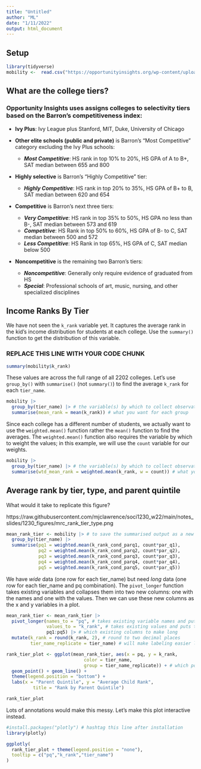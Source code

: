 ```yaml
---
title: "Untitled"
author: "ML"
date: "1/11/2022"
output: html_document
---
```


## Setup

```r
library(tidyverse)
mobility <-  read.csv("https://opportunityinsights.org/wp-content/uploads/2018/04/mrc_table2.csv", stringsAsFactors = TRUE)
```

## What are the college tiers?

### Opportunity Insights uses assigns colleges to selectivity tiers based on the Barron's competitiveness index:

- **Ivy Plus**: Ivy League plus Stanford, MIT, Duke, University of Chicago

- **Other elite schools (public and private)** is Barron's "Most Competitive" category excluding the Ivy Plus schools:
  - ***Most Competitive***: HS rank in top 10% to 20%, HS GPA of A to B+, SAT median between 655 and 800

- **Highly selective** is Barron's "Highly Competitive" tier:
  - ***Highly Competitive***: HS rank in top 20% to 35%, HS GPA of B+ to B, SAT median between 620 and 654

- **Competitive** is Barron's next three tiers:
  - ***Very Competitive***: HS rank in top 35% to 50%, HS GPA no less than B-, SAT median between 573 and 619
  - ***Competitive***: HS Rank in top 50% to 60%, HS GPA of B- to C, SAT median between 500 and 572
  - ***Less Competitive***: HS Rank in top 65%, HS GPA of C, SAT median below 500

- **Noncompetitive** is the remaining two Barron's tiers:
  - ***Noncompetitive***: Generally only require evidence of graduated from HS
  - ***Special***: Professional schools of art, music, nursing, and other specialized disciplines

## Income Ranks By Tier

We have not seen the `k_rank` variable yet. It captures the average rank in the kid's income distribution for students at each college. Use the `summary()` function to get the distribution of this variable.

### REPLACE THIS LINE WITH YOUR CODE CHUNK ###
```r
summary(mobility$k_rank)
```

These values are across the full range of all 2202 colleges. Let's use `group_by()` with `summarise()` (not `summary()`) to find the average `k_rank` for each `tier_name`.

```r
mobility |> 
  group_by(tier_name) |> # the variable(s) by which to collect observations
  summarise(mean_rank = mean(k_rank)) # what you want for each group
```

Since each college has a different number of students, we actually want to use the `weighted.mean()` function rather the `mean()` function to find the averages. The `weighted.mean()` function also requires the variable by which to weight the values; in this example, we will use the `count` variable for our weights. 

```r
mobility |> 
  group_by(tier_name) |> # the variable(s) by which to collect observations
  summarise(wtd_mean_rank = weighted.mean(k_rank, w = count)) # what you want for each group
```

## Average rank by tier, type, and parent quintile

What would it take to replicate this figure?

https://raw.githubusercontent.com/mjclawrence/soci1230_w22/main/notes_slides/1230_figures/mrc_rank_tier_type.png







```r
mean_rank_tier <- mobility |> # to save the summarised output as a new df
  group_by(tier_name) |> 
  summarise(pq1 = weighted.mean(k_rank_cond_parq1, count*par_q1),
            pq2 = weighted.mean(k_rank_cond_parq2, count*par_q2),
            pq3 = weighted.mean(k_rank_cond_parq3, count*par_q3),
            pq4 = weighted.mean(k_rank_cond_parq4, count*par_q4),
            pq5 = weighted.mean(k_rank_cond_parq5, count*par_q5))
```

We have *wide* data (one row for each tier_name) but need *long* data (one row for each tier_name and pq combination). The `pivot_longer` function takes existing variables and collapses them into two new columns: one with the names and one with the values. Then we can use these new columns as the x and y variables in a plot.

```r
mean_rank_tier <- mean_rank_tier |> 
  pivot_longer(names_to = "pq", # takes existing variable names and puts them in a new column
               values_to = "k_rank", # takes existing values and puts them in a new column
               pq1:pq5) |> # which existing columns to make long
  mutate(k_rank = round(k_rank, 2), # round to two decimal places
         tier_name_replicate = tier_name) # will make labeling easier later
```

```r
rank_tier_plot <- ggplot(mean_rank_tier, aes(x = pq, y = k_rank, 
                             color = tier_name, 
                             group = tier_name_replicate)) + # which points to connect
  geom_point() + geom_line() +
  theme(legend.position = "bottom") +
  labs(x = "Parent Quintile", y = "Average Child Rank",
          title = "Rank by Parent Quintile")

rank_tier_plot
```

Lots of annotations would make this messy. Let's make this plot interactive instead.

```r
#install.packages("plotly") # hashtag this line after installation
library(plotly)
```

```r
ggplotly(
  rank_tier_plot + theme(legend.position = "none"),
  tooltip = c("pq","k_rank","tier_name")
)
```

